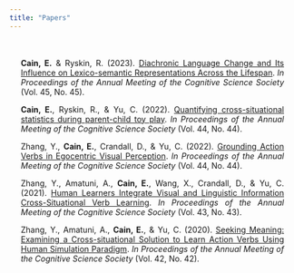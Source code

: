 ```yaml
---
title: "Papers"
---
```


<style type="text/css">
.title {
  display: none;
}
</style>
<div class="row" style="text-align: justify;  text-justify: inter-word; padding-top: 20px; padding-right: 20px; padding-left: 20px">

**Cain, E.** & Ryskin, R. (2023). [Diachronic Language Change and Its Influence on Lexico-semantic Representations Across the Lifespan](https://escholarship.org/uc/item/943334rm). *In Proceedings of the Annual Meeting of the Cognitive Science Society* (Vol. 45, No. 45).

**Cain, E.**, Ryskin, R., & Yu, C. (2022). [Quantifying cross-situational statistics during parent-child toy play](https://escholarship.org/uc/item/7w66j9bd). *In Proceedings of the Annual Meeting of the Cognitive Science Society* (Vol. 44, No. 44).

Zhang, Y., **Cain, E.**, Crandall, D., & Yu, C. (2022). [Grounding Action Verbs in Egocentric Visual Perception](https://escholarship.org/uc/item/9h7090tp). *In Proceedings of the Annual Meeting of the Cognitive Science Society* (Vol. 44, No. 44).

Zhang, Y., Amatuni, A., **Cain, E.**, Wang, X., Crandall, D., & Yu, C. (2021). [Human Learners Integrate Visual and Linguistic Information Cross-Situational Verb Learning](https://escholarship.org/uc/item/6gt5t65g). *In Proceedings of the Annual Meeting of the Cognitive Science Society* (Vol. 43, No. 43).

Zhang, Y., Amatuni, A., **Cain, E.**, & Yu, C. (2020). [Seeking Meaning: Examining a Cross-situational Solution to Learn Action Verbs Using Human Simulation Paradigm](https://cognitivesciencesociety.org/cogsci20/papers/0705/0705.pdf). *In Proceedings of the Annual Meeting of the Cognitive Science Society* (Vol. 42, No. 42).
</div>
